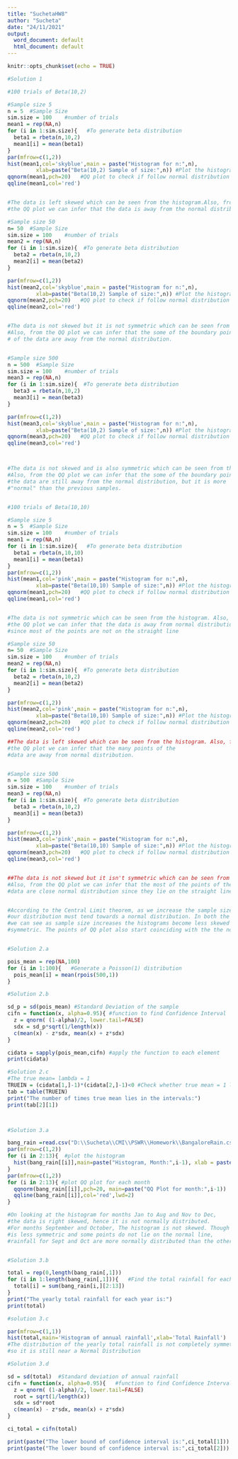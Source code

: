 ---
title: "SuchetaHW8"
author: "Sucheta"
date: "24/11/2021"
output:
  word_document: default
  html_document: default
---

```{r setup, include=FALSE}
knitr::opts_chunk$set(echo = TRUE)
```

```{r,fig = T}

#Solution 1

#100 trials of Beta(10,2)

#Sample size 5
n = 5  #Sample Size
sim.size = 100    #number of trials
mean1 = rep(NA,n)
for (i in 1:sim.size){   #To generate beta distribution
  beta1 = rbeta(n,10,2)
  mean1[i] = mean(beta1)
}
par(mfrow=c(1,2))
hist(mean1,col='skyblue',main = paste("Histogram for n:",n),
         xlab=paste("Beta(10,2) Sample of size:",n)) #Plot the histogram
qqnorm(mean1,pch=20)   #QQ plot to check if follow normal distribution
qqline(mean1,col='red')


#The data is left skewed which can be seen from the histogram.Also, from
#the QQ plot we can infer that the data is away from the normal distribution.

#Sample size 50
n= 50  #Sample Size
sim.size = 100    #number of trials
mean2 = rep(NA,n)
for (i in 1:sim.size){  #To generate beta distribution
  beta2 = rbeta(n,10,2)
  mean2[i] = mean(beta2)
}

par(mfrow=c(1,2))
hist(mean2,col='skyblue',main = paste("Histogram for n:",n),
         xlab=paste("Beta(10,2) Sample of size:",n)) #Plot the histogram
qqnorm(mean2,pch=20)   #QQ plot to check if follow normal distribution
qqline(mean2,col='red')


#The data is not skewed but it is not symmetric which can be seen from the histogram.
#Also, from the QQ plot we can infer that the some of the boundary points
# of the data are away from the normal distribution.


#Sample size 500
n = 500  #Sample Size
sim.size = 100    #number of trials
mean3 = rep(NA,n)
for (i in 1:sim.size){  #To generate beta distribution
  beta3 = rbeta(n,10,2)
  mean3[i] = mean(beta3)
}

par(mfrow=c(1,2))
hist(mean3,col='skyblue',main = paste("Histogram for n:",n),
         xlab=paste("Beta(10,2) Sample of size:",n)) #Plot the histogram
qqnorm(mean3,pch=20)   #QQ plot to check if follow normal distribution
qqline(mean3,col='red')



#The data is not skewed and is also symmetric which can be seen from the histogram.
#Also, from the QQ plot we can infer that the some of the boundary points of
#the data are still away from the normal distribution, but it is more 
#"normal" than the previous samples.


#100 trials of Beta(10,10) 

#Sample size 5
n = 5  #Sample Size
sim.size = 100    #number of trials
mean1 = rep(NA,n)
for (i in 1:sim.size){   #To generate beta distribution
  beta1 = rbeta(n,10,10)
  mean1[i] = mean(beta1)
}
par(mfrow=c(1,2))
hist(mean1,col='pink',main = paste("Histogram for n:",n),
         xlab=paste("Beta(10,10) Sample of size:",n)) #Plot the histogram
qqnorm(mean1,pch=20)   #QQ plot to check if follow normal distribution
qqline(mean1,col='red')


#The data is not symmetric which can be seen from the histogram. Also, from
#the QQ plot we can infer that the data is away from normal distribution
#since most of the points are not on the straight line

#Sample size 50
n= 50  #Sample Size
sim.size = 100    #number of trials
mean2 = rep(NA,n)
for (i in 1:sim.size){  #To generate beta distribution
  beta2 = rbeta(n,10,2)
  mean2[i] = mean(beta2)
}

par(mfrow=c(1,2))
hist(mean2,col='pink',main = paste("Histogram for n:",n),
         xlab=paste("Beta(10,10) Sample of size:",n)) #Plot the histogram
qqnorm(mean2,pch=20)   #QQ plot to check if follow normal distribution
qqline(mean2,col='red')

##The data is left skewed which can be seen from the histogram. Also, from
#the QQ plot we can infer that the many points of the
#data are away from normal distribution.


#Sample size 500
n = 500  #Sample Size
sim.size = 100    #number of trials
mean3 = rep(NA,n)
for (i in 1:sim.size){  #To generate beta distribution
  beta3 = rbeta(n,10,2)
  mean3[i] = mean(beta3)
}

par(mfrow=c(1,2))
hist(mean3,col='pink',main = paste("Histogram for n:",n),
         xlab=paste("Beta(10,10) Sample of size:",n)) #Plot the histogram
qqnorm(mean3,pch=20)   #QQ plot to check if follow normal distribution
qqline(mean3,col='red')


##The data is not skewed but it isn't symmetric which can be seen from the histogram. 
#Also, from the QQ plot we can infer that the most of the points of the
#data are close normal distribution since they lie on the straight line.


#According to the Central Limit theorem, as we increase the sample size, 
#our distribution must tend towards a normal distribution. In both the cases
#we can see as sample size increases the histograms become less skewed and more 
#symmetric. The points of QQ plot also start coinciding with the the normal line.


#Solution 2.a

pois_mean = rep(NA,100)
for (i in 1:100){   #Generate a Poisson(1) distribution
  pois_mean[i] = mean(rpois(500,1))
}

#Solution 2.b

sd_p = sd(pois_mean) #Standard Deviation of the sample
cifn = function(x, alpha=0.95){ #function to find Confidence Interval
  z = qnorm( (1-alpha)/2, lower.tail=FALSE)
  sdx = sd_p*sqrt(1/length(x))
  c(mean(x) - z*sdx, mean(x) + z*sdx)
}

cidata = sapply(pois_mean,cifn) #apply the function to each element
print(cidata)

#Solution 2.c
#The true mean= lambda = 1
TRUEIN = (cidata[1,]-1)*(cidata[2,]-1)<0 #Check whether true mean = 1 lies in the confidence interval
tab = table(TRUEIN)
print("The number of times true mean lies in the intervals:")
print(tab[2][1])



#Solution 3.a

bang_rain =read.csv("D:\\Sucheta\\CMI\\PSWR\\Homework\\BangaloreRain.csv")
par(mfrow=c(1,2))
for (i in 2:13){  #plot the histogram
  hist(bang_rain[[i]],main=paste("Histogram, Month:",i-1), xlab = paste("Month:",i-1))
}
par(mfrow=c(1,2))
for (i in 2:13){ #plot QQ plot for each month
  qqnorm(bang_rain[[i]],pch=20, main=paste("QQ Plot for month:",i-1))
  qqline(bang_rain[[i]],col='red',lwd=2)
}

#On looking at the histogram for months Jan to Aug and Nov to Dec, 
#the data is right skewed, hence it is not normally distributed. 
#For months September and October, The histogram is not skewed. Though the histogram 
#is less symmetric and some points do not lie on the normal line,
#rainfall for Sept and Oct are more normally distributed than the others.


#Solution 3.b

total = rep(0,length(bang_rain[,1])) 
for (i in 1:length(bang_rain[,1])){   #Find the total rainfall for each year
  total[i] = sum(bang_rain[i,][2:13])
}
print("The yearly total rainfall for each year is:")
print(total)

#solution 3.c

par(mfrow=c(1,1))
hist(total,main='Histogram of annual rainfall',xlab='Total Rainfall')
#The distribution of the yearly total rainfall is not completely symmetric
#so it is still near a Normal Distribution

#Solution 3.d

sd = sd(total)  #Standard deviation of annual rainfall
cifn = function(x, alpha=0.95){   #function to find Confidence Interval
  z = qnorm( (1-alpha)/2, lower.tail=FALSE)
  root = sqrt(1/length(x))
  sdx = sd*root
  c(mean(x) - z*sdx, mean(x) + z*sdx)
}

ci_total = cifn(total)

print(paste("The lower bound of confidence interval is:",ci_total[1]))
print(paste("The lower bound of confidence interval is:",ci_total[2]))


```



